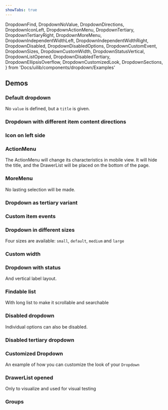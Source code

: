 ```yaml
---
showTabs: true
---
```


  DropdownFind,
  DropdownNoValue,
  DropdownDirections,
  DropdownIconLeft,
  DropdownActionMenu,
  DropdownTertiary,
  DropdownTertiaryRight,
  DropdownMoreMenu,
  DropdownIndependentWidthLeft,
  DropdownIndependentWidthRight,
  DropdownDisabled,
  DropdownDisabledOptions,
  DropdownCustomEvent,
  DropdownSizes,
  DropdownCustomWidth,
  DropdownStatusVertical,
  DropdownListOpened,
  DropdownDisabledTertiary,
  DropdownEllipsisOverflow,
  DropdownCustomizedLook,
  DropdownSections,
} from 'Docs/uilib/components/dropdown/Examples'

## Demos

### Default dropdown

No `value` is defined, but a `title` is given.

<DropdownNoValue />

### Dropdown with different item content directions

<DropdownDirections />

### Icon on left side

<DropdownIconLeft />

### ActionMenu

The ActionMenu will change its characteristics in mobile view. It will hide the title, and the DrawerList will be placed on the bottom of the page.

<DropdownActionMenu />

### MoreMenu

No lasting selection will be made.

<DropdownMoreMenu />

### Dropdown as tertiary variant

<DropdownTertiary />
<VisibleWhenVisualTest>
  <DropdownTertiaryRight />
</VisibleWhenVisualTest>

### Custom item events

<DropdownCustomEvent />

### Dropdown in different sizes

Four sizes are available: `small`, `default`, `medium` and `large`

<DropdownSizes />

### Custom width

<DropdownCustomWidth />

### Dropdown with status

And vertical label layout.

<DropdownStatusVertical />

### Findable list

With long list to make it scrollable and searchable

<DropdownFind />

### Disabled dropdown

<DropdownDisabled />

Individual options can also be disabled.

<DropdownDisabledOptions />

### Disabled tertiary dropdown

<DropdownDisabledTertiary />

### Customized Dropdown

An example of how you can customize the look of your `Dropdown`

<DropdownCustomizedLook />

### DrawerList opened

Only to visualize and used for visual testing

<DropdownListOpened />

<VisibleWhenVisualTest>
  <DropdownEllipsisOverflow />
  <DropdownIndependentWidthLeft />
  <DropdownIndependentWidthRight />
</VisibleWhenVisualTest>

### Groups

<DropdownSections />
